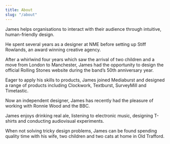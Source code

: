 ```yaml
---
title: About
slug: "/about"
---
```


James helps organisations to interact with their audience through intuitive, human-friendly design.

He spent several years as a designer at NME before setting up Stiff Rowlands, an award winning creative agency.

After a whirlwind four years which saw the arrival of two children and a move from London to Manchester, James had the opportunity to design the official Rolling Stones website during the band’s 50th anniversary year.

Eager to apply his skills to products, James joined Mediaburst and designed a range of products including Clockwork, Textburst, SurveyMill and Timetastic.

Now an independent designer, James has recently had the pleasure of working with Ronnie Wood and the BBC. 

James enjoys drinking real ale, listening to electronic music, designing T-shirts and conducting audiovisual experiments.

When not solving tricky design problems, James can be found spending quality time with his wife, two children and two cats at home in Old Trafford.